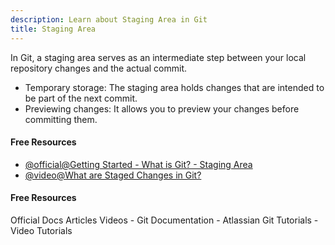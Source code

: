 ```yaml
---
description: Learn about Staging Area in Git
title: Staging Area
---
```


In Git, a staging area serves as an intermediate step between your local repository changes and the actual commit.

- Temporary storage: The staging area holds changes that are intended to be part of the next commit.
- Previewing changes: It allows you to preview your changes before committing them.

#### Free Resources

- [@official@Getting Started - What is Git? - Staging Area](https://git-scm.com/book/en/v2/Getting-Started-What-is-Git%3F#:~:text=The%20staging%20area%20is%20a,area%E2%80%9D%20works%20just%20as%20well.)
- [@video@What are Staged Changes in Git?](https://www.youtube.com/watch?v=HyeNfWZBut8)

#### Free Resources

<Tabs defaultValue="official">
<TabsList>
<TabsTrigger value="official">Official Docs</TabsTrigger>
<TabsTrigger value="article">Articles</TabsTrigger>
<TabsTrigger value="video">Videos</TabsTrigger>
</TabsList>

<TabsContent value="official">
- <Link href="https://git-scm.com/docs">Git Documentation</Link>
</TabsContent>
<TabsContent value="article">
- <Link href="https://www.atlassian.com/git/tutorials">Atlassian Git Tutorials</Link>
</TabsContent>
<TabsContent value="video">
- <Link href="https://www.youtube.com/results?search_query=git+staging-area+tutorial">Video Tutorials</Link>
</TabsContent>
</Tabs>

<Outlet path="2-git-basics/commands/staging-area" />
